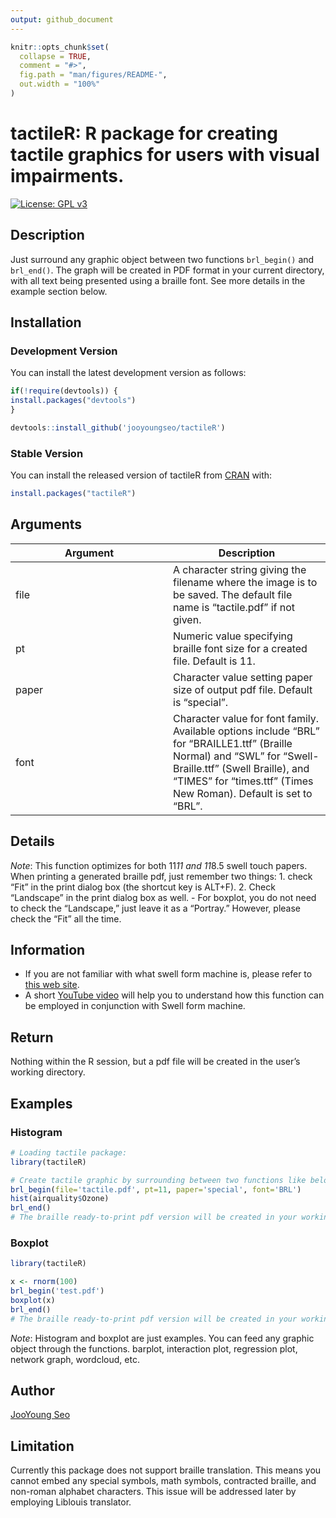 ```yaml
---
output: github_document
---
```


<!-- README.md is generated from README.Rmd. Please edit that file -->

```r
knitr::opts_chunk$set(
  collapse = TRUE,
  comment = "#>",
  fig.path = "man/figures/README-",
  out.width = "100%"
)
```

# tactileR: R package for creating tactile graphics for users with visual impairments.

[![License: GPL v3](https://img.shields.io/badge/License-GPL%20v3-blue.svg)](http://www.gnu.org/licenses/gpl-3.0)

## Description
Just surround any graphic object between two functions `brl_begin()` and `brl_end()`. The graph will be created in PDF format in your current directory, with all text being presented using  a braille font. See more details in the example section below.

## Installation

### Development Version

You can install the latest development version as follows:

```r
if(!require(devtools)) {
install.packages("devtools")
}

devtools::install_github('jooyoungseo/tactileR')
```

### Stable Version

You can install the released version of tactileR from [CRAN](https://CRAN.R-project.org) with:

```r
install.packages("tactileR")
```

## Arguments
 Argument | Description 
 ---------- | ---------- 
| file | A character string giving the filename where the image is to be saved. The default file name is "tactile.pdf" if not given. |
| pt | Numeric value specifying braille font size for a created file. Default is 11. |
| paper | Character value setting paper size of output pdf file. Default is "special". |
| font | Character value for font family. Available options include "BRL" for "BRAILLE1.ttf" (Braille Normal) and "SWL" for "Swell-Braille.ttf" (Swell Braille), and "TIMES" for "times.ttf" (Times New Roman). Default is set to "BRL". |

## Details
*Note*: This function optimizes for both 11*11 and 11*8.5 swell touch papers. When printing a generated braille pdf, just remember two things:
1. check "Fit" in the print dialog box (the shortcut key is ALT+F).
2. Check "Landscape" in the print dialog box as well.
- For boxplot, you do not need to check the "Landscape," just leave it as a "Portray." However, please check the "Fit" all the time.

## Information
- If you are not familiar with what swell form machine is, please refer to [this web site](http://www.americanthermoform.com/product/swell-form-graphics-ii-machine/).
- A short [YouTube video](https://www.youtube.com/watch?v=ClI555l4Z1M) will help you to understand how this function can be employed in conjunction with Swell form machine.

## Return
Nothing within the R session, but a pdf file will be created in the user's working directory.

## Examples

### Histogram
```r
# Loading tactile package:
library(tactileR)

# Create tactile graphic by surrounding between two functions like below. The arguments used in this example are all given by default:
brl_begin(file='tactile.pdf', pt=11, paper='special', font='BRL')
hist(airquality$Ozone)
brl_end()
# The braille ready-to-print pdf version will be created in your working directory. Print it out and run the swell touch paper through swell form heating machine.
```

### Boxplot
```r
library(tactileR)

x <- rnorm(100)
brl_begin('test.pdf')
boxplot(x)
brl_end()
# The braille ready-to-print pdf version will be created in your working directory. Print it out and run the swell touch paper through swell form heating machine.
```

*Note*: Histogram and boxplot are just examples. You can feed any graphic object through the functions. barplot, interaction plot, regression plot, network graph, wordcloud, etc.

## Author
[JooYoung Seo](Mailto:jooyoung@psu.edu)

## Limitation
Currently this package does not support braille translation. This means you cannot embed any special symbols, math symbols, contracted braille, and non-roman alphabet characters. This issue will be addressed later by employing Liblouis translator.
